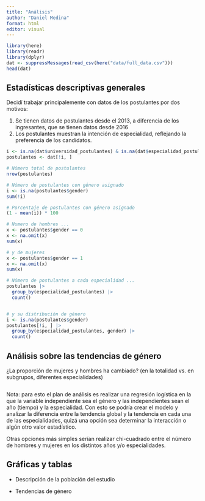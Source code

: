 ```yaml
---
title: "Análisis"
author: "Daniel Medina"
format: html
editor: visual
---
```


```r
library(here)
library(readr)
library(dplyr)
dat <- suppressMessages(read_csv(here("data/full_data.csv")))
head(dat)
```

## Estadísticas descriptivas generales

Decidí trabajar principalemente con datos de los postulantes por dos motivos:

1.  Se tienen datos de postulantes desde el 2013, a diferencia de los ingresantes, que se tienen datos desde 2016
2.  Los postulantes muestran la intención de especialidad, reflejando la preferencia de los candidatos.

```r
i <- is.na(dat$universidad_postulantes) & is.na(dat$especialidad_postulantes)
postulantes <- dat[!i, ]

# Número total de postulantes
nrow(postulantes)

# Número de postulantes con género asignado
i <- is.na(postulantes$gender)
sum(!i)

# Porcentaje de postulantes con género asignado
(1 - mean(i)) * 100

# Numero de hombres ...
x <- postulantes$gender == 0
x <- na.omit(x)
sum(x)

# y de mujeres
x <- postulantes$gender == 1
x <- na.omit(x)
sum(x)

# Número de postulantes a cada especialidad ...
postulantes |>
  group_by(especialidad_postulantes) |>
  count()


# y su distribución de género
i <- is.na(postulantes$gender)
postulantes[!i, ] |>
  group_by(especialidad_postulantes, gender) |>
  count()
```

## Análisis sobre las tendencias de género

¿La proporción de mujeres y hombres ha cambiado? (en la totalidad vs. en subgrupos, diferentes especialidades)

```r

```

Nota: para esto el plan de análisis es realizar una regresión logística en la que la variable independiente sea el género y las independientes sean el año (tiempo) y la especialidad. Con esto se podría crear el modelo y analizar la diferencia entre la tendencia global y la tendencia en cada una de las especialidades, quizá una opción sea determinar la interacción o algún otro valor estadístico.

Otras opciones más simples serían realizar chi-cuadrado entre el número de hombres y mujeres en los distintos años y/o especialidades.

## Gráficas y tablas

-   Descripción de la población del estudio

-   Tendencias de género
